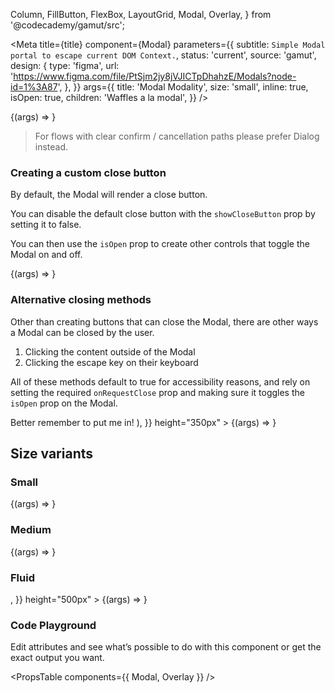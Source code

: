   Column,
  FillButton,
  FlexBox,
  LayoutGrid,
  Modal,
  Overlay,
} from '@codecademy/gamut/src';

<Meta
  title={title}
  component={Modal}
  parameters={{
    subtitle: `Simple Modal portal to escape current DOM Context.`,
    status: 'current',
    source: 'gamut',
    design: {
      type: 'figma',
      url:
        'https://www.figma.com/file/PtSjm2jy8jVJICTpDhahzE/Modals?node-id=1%3A87',
    },
  }}
  args={{
    title: 'Modal Modality',
    size: 'small',
    inline: true,
    isOpen: true,
    children: 'Waffles a la modal',
  }}
/>

<Canvas>
  <Story name="Modal" height="350px">
    {(args) => <Modal {...args} />}
  </Story>
</Canvas>

> For flows with clear confirm / cancellation paths please prefer <LinkTo kind="Molecules/Dialog" story="Dialog">Dialog</LinkTo> instead.

### Creating a custom close button

By default, the Modal will render a close button.

You can disable the default close button with the `showCloseButton` prop by setting it to false.

You can then use the `isOpen` prop to create other controls that toggle the Modal on and off.

<Canvas>
  <Story
    name="Without Close Default"
    args={{ showCloseButton: false }}
    height="350px"
  >
    {(args) => <Modal {...args} />}
  </Story>
</Canvas>

### Alternative closing methods

Other than creating buttons that can close the Modal, there are other ways a Modal can be closed by the user.

1. Clicking the content outside of the Modal
2. Clicking the escape key on their keyboard

All of these methods default to true for accessibility reasons, and rely on setting the required `onRequestClose` prop and making sure it toggles the `isOpen` prop on the Modal.

<Canvas>
  <Story
    name="Clicking Outside"
    args={{
      title: undefined,
      showCloseButton: false,
      children: (
        <FlexBox center fit>
          <FillButton>Better remember to put me in!</FillButton>
        </FlexBox>
      ),
    }}
    height="350px"
  >
    {(args) => <Modal {...args} />}
  </Story>
</Canvas>

## Size variants

<LayoutGrid gap={24} mt={32}>
<Column size={6} display="block">

### Small

<Canvas>
  <Story name="Small" args={{ size: 'small' }} height="350px">
    {(args) => <Modal {...args} />}
  </Story>
</Canvas>

</Column>
<Column size={6}  display="block">

### Medium

<Canvas>
  <Story name="Medium" args={{ size: 'medium' }} height="350px">
    {(args) => <Modal {...args} />}
  </Story>
</Canvas>

</Column>
<Column>

### Fluid

<Canvas>
  <Story
    name="Fluid"
    args={{
      size: 'fluid',
      children: <FlexBox height="350px" width="800px" bg="beige" />,
    }}
    height="500px"
  >
    {(args) => <Modal {...args} />}
  </Story>
</Canvas>

</Column>
</LayoutGrid>

### Code Playground

Edit attributes and see what’s possible to do with this component or get the exact output you want.

<PropsTable components={{ Modal, Overlay }} />
